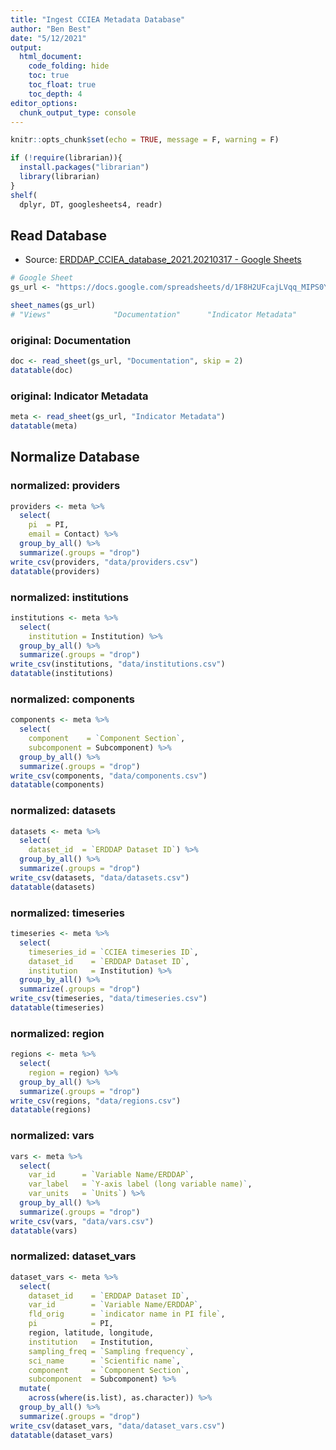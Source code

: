 ```yaml
---
title: "Ingest CCIEA Metadata Database"
author: "Ben Best"
date: "5/12/2021"
output:
  html_document:
    code_folding: hide
    toc: true
    toc_float: true
    toc_depth: 4    
editor_options: 
  chunk_output_type: console
---
```


```r
knitr::opts_chunk$set(echo = TRUE, message = F, warning = F)

if (!require(librarian)){
  install.packages("librarian")
  library(librarian)
}
shelf(
  dplyr, DT, googlesheets4, readr)
```

## Read Database

- Source: [ERDDAP_CCIEA_database_2021.20210317 - Google Sheets](https://docs.google.com/spreadsheets/d/1F8H2UFcajLVqq_MIPS0YAUt3ZnSSJP7cZ1hxCsMLW4g/edit?ts=6067b512#gid=747268021)

```r
# Google Sheet
gs_url <- "https://docs.google.com/spreadsheets/d/1F8H2UFcajLVqq_MIPS0YAUt3ZnSSJP7cZ1hxCsMLW4g/edit"

sheet_names(gs_url)
# "Views"              "Documentation"      "Indicator Metadata"
```

### original: Documentation

```r
doc <- read_sheet(gs_url, "Documentation", skip = 2)
datatable(doc)
```

### original: Indicator Metadata

```r
meta <- read_sheet(gs_url, "Indicator Metadata")
datatable(meta)
```

## Normalize Database

### normalized: providers

```r
providers <- meta %>% 
  select(
    pi  = PI, 
    email = Contact) %>% 
  group_by_all() %>% 
  summarize(.groups = "drop")
write_csv(providers, "data/providers.csv")
datatable(providers)
```

### normalized: institutions

```r
institutions <- meta %>% 
  select(
    institution = Institution) %>% 
  group_by_all() %>% 
  summarize(.groups = "drop")
write_csv(institutions, "data/institutions.csv")
datatable(institutions)
```

### normalized: components

```r
components <- meta %>% 
  select(
    component    = `Component Section`,
    subcomponent = Subcomponent) %>% 
  group_by_all() %>% 
  summarize(.groups = "drop")
write_csv(components, "data/components.csv")
datatable(components)
```

### normalized: datasets

```r
datasets <- meta %>% 
  select(
    dataset_id  = `ERDDAP Dataset ID`) %>% 
  group_by_all() %>% 
  summarize(.groups = "drop")
write_csv(datasets, "data/datasets.csv")
datatable(datasets)
```

### normalized: timeseries

```r
timeseries <- meta %>% 
  select(
    timeseries_id = `CCIEA timeseries ID`,
    dataset_id    = `ERDDAP Dataset ID`,
    institution   = Institution) %>% 
  group_by_all() %>% 
  summarize(.groups = "drop")
write_csv(timeseries, "data/timeseries.csv")
datatable(timeseries)
```

### normalized: region

```r
regions <- meta %>% 
  select(
    region = region) %>% 
  group_by_all() %>% 
  summarize(.groups = "drop")
write_csv(regions, "data/regions.csv")
datatable(regions)
```

### normalized: vars

```r
vars <- meta %>% 
  select(
    var_id      = `Variable Name/ERDDAP`,
    var_label   = `Y-axis label (long variable name)`,
    var_units   = `Units`) %>% 
  group_by_all() %>% 
  summarize(.groups = "drop")
write_csv(vars, "data/vars.csv")
datatable(vars)
```

### normalized: dataset_vars

```r
dataset_vars <- meta %>% 
  select(
    dataset_id    = `ERDDAP Dataset ID`,
    var_id        = `Variable Name/ERDDAP`,
    fld_orig      = `indicator name in PI file`,
    pi            = PI,
    region, latitude, longitude,
    institution   = Institution,
    sampling_freq = `Sampling frequency`,
    sci_name      = `Scientific name`,
    component     = `Component Section`,
    subcomponent  = Subcomponent) %>% 
  mutate(
    across(where(is.list), as.character)) %>% 
  group_by_all() %>% 
  summarize(.groups = "drop")
write_csv(dataset_vars, "data/dataset_vars.csv")
datatable(dataset_vars)
```


